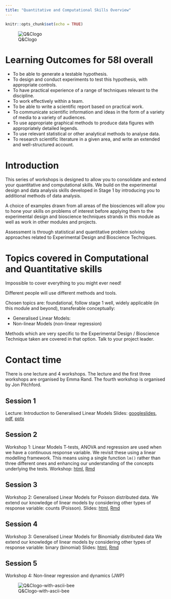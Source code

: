 ```yaml
---
title: "Quantitative and Computational Skills Overview"
---
```


```r
knitr::opts_chunk$set(echo = TRUE)
```

![Q&Clogo](pics/58I.png)

# Learning Outcomes for 58I overall

* To be able to generate a testable hypothesis.
* To design and conduct experiments to test this hypothesis, with appropriate controls.
* To have practical experience of a range of techniques relevant to the discipline.
* To work effectively within a team.
* To be able to write a scientific report based on practical work.
* To communicate scientific information and ideas in the form of a variety of media to a variety of audiences.
* To use appropriate graphical methods to produce data figures with appropriately detailed legends.
* To use relevant statistical or other analytical methods to analyse data.
* To research scientific literature in a given area, and write an extended and well-structured account.

# Introduction

This series of workshops is designed to allow you to consolidate and extend your quantitative and computational skills. We build on the experimental design and data analysis skills developed in Stage 1 by introducing you to additional methods of data analysis.

A choice of examples drawn from all areas of the biosciences will allow you to hone your skills on problems of interest before applying them to the experimental design and bioscience techniques strands in this module as well as work in other modules and projects.

Assessment is through statistical and quantitative problem solving approaches related to Experimental Design and Bioscience Techniques.

# Topics covered in Computational and Quantitative skills

Impossible to cover everything to you might ever need!

Different people will use different methods and tools.

Chosen topics are: foundational, follow stage 1 well, widely applicable (in this module and beyond), transferable conceptually:

* Generalised Linear Models: 
* Non-linear Models (non-linear regression)

Methods which are very specific to the Experimental Design / Bioscience Technique taken are covered in that option. Talk to your project leader.


# Contact time
There is one lecture and 4 workshops. The lecture and the first three workshops are organised by Emma Rand.
The fourth workshop is organised by Jon Pitchford.

## Session 1
Lecture: Introduction to Generalised Linear Models 
Slides: [googleslides](https://docs.google.com/presentation/d/1m0OKkkcL4nO8vgG6E7_FoOwijwIG3m8MqER99IdyUH0/edit#slide=id.g422a3599fd_0_84), [pdf](slides/introduction_2019.pdf), [pptx](slides/introduction_2019.pptx)

## Session 2
Workshop 1: Linear Models
T-tests, ANOVA and regression are used when we have a continuous response variable.
We revisit these using a linear modelling framework. This means using a single function `lm()` rather than three different ones and enhancing our understanding of the concepts underlying the tests.
Workshop: [html](workbook/QCworkshop1DataAnalysis.html), [Rmd](workbook/QCworkshop1DataAnalysis.Rmd)


## Session 3
Workshop 2: Generalised Linear Models for Poisson distributed data.
We extend our knowledge of linear models by considering other types of response variable: counts (Poisson).
Slides: [html](workbook/QCworkshop2DataAnalysis.html), [Rmd](workbook/QCworkshop2DataAnalysis.Rmd)


## Session 4
Workshop 3: Generalised Linear Models for Binomially distributed data
We extend our knowledge of linear models by considering other types of response variable: binary (binomial)
Slides: [html](workbook/QCworkshop3DataAnalysis.html), [Rmd](workbook/QCworkshop3DataAnalysis.Rmd)

## Session 5
Workshop 4: Non-linear regression and dynamics (JWP)

![Q&Clogo-with-ascii-bee](pics/58Iend.png)